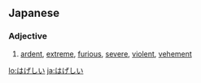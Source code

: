 ==Japanese==
===Adjective===
{{ja-adj|h|decl=i|rom=hageshii}}

# {{ja-def|激しい}} [[ardent]], [[extreme]], [[furious]], [[severe]], [[violent]], [[vehement]]

[[lo:はげしい]]
[[ja:はげしい]]